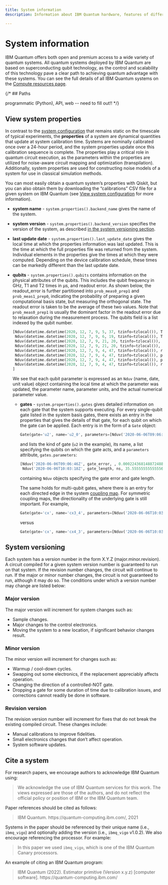 ```yaml
---
title: System information
description: Information about IBM Quantum hardware, features of different processors, and system calibration, properties, and versioning

---
```


# System information

IBM Quantum offers both open and premium access to a wide variety of quantum systems. All quantum systems deployed by IBM Quantum are based on superconducting qubit technology, as the control and scalability of this technology pave a clear path to achieving quantum advantage with these systems. You can see the full details of all IBM Quantum systems on the [Compute resources page](https://quantum-computing.ibm.com/services/resources?tab=systems).

{/* ## Paths

programmatic (Python), API, web -- need to fill out!! */}

## View system properties

In contrast to the [system configuration](#system-configuration-values) that remains static on the timescale of typical experiments, the **properties** of a system are dynamical quantities that update at system calibration time. Systems are nominally calibrated once over a 24-hour period, and the system properties update once this calibration sequence is complete. The properties play a critical role in quantum circuit execution, as the parameters within the properties are utilized for noise-aware circuit mapping and optimization (transpilation). Additionally, system properties are used for constructing noise models of a system for use in classical simulation methods.

You can most easily obtain a quantum system’s properties with Qiskit, but you can also obtain them by downloading the “calibrations” CSV file for a given system on IBM Quantum (see [View system configuration](#view-system-configuration) for more information).

*   **system name** - `system.properties().backend_name` gives the name of the system.

*   **system version** - `system.properties().backend_version` specifies the version of the system, as described [in the system versioning section](#system-versioning).

*   **last update date** - `system.properties().last_update_date` gives the local time at which the properties information was last updated. This is the time at which the full properties file was returned from the system. Individual elements in the properties give the times at which they were computed. Depending on the device calibration schedule, these times can be markedly different than the last update date.

*   **qubits** - `system.properties().qubits` contains information on the physical attributes of the qubits. This includes the qubit frequency in GHz, T1 and T2 times in µs, and readout error. As shown below, the readout\_error is further partitioned into `prob_meas0_prep1` and `prob_meas1_prep0`, indicating the probability of preparing a given computational basis state, but measuring the orthogonal state. The readout error is taken to be the average of these two values. Note that `prob_meas0_prep1` is usually the dominant factor in the readout error due to relaxation during the measurement process. The qubits field is a list indexed by the qubit number.

    ```python
    [Nduv(datetime.datetime(2020, 12, 7, 9, 5, 37, tzinfo=tzlocal()), T1, us, 134.6122100394965),
     Nduv(datetime.datetime(2020, 12, 7, 9, 6, 19, tzinfo=tzlocal()), T2, us, 69.51042482642832),
     Nduv(datetime.datetime(2020, 12, 7, 9, 21, 20, tzinfo=tzlocal()), frequency, GHz, 4.743896496595851),
     Nduv(datetime.datetime(2020, 12, 7, 9, 21, 20, tzinfo=tzlocal()), anharmonicity, GHz, -0.31386048358781926),
     Nduv(datetime.datetime(2020, 12, 7, 9, 4, 47, tzinfo=tzlocal()), readout_error, , 0.06969999999999998),
     Nduv(datetime.datetime(2020, 12, 7, 9, 4, 47, tzinfo=tzlocal()), prob_meas0_prep1, , 0.0796),
     Nduv(datetime.datetime(2020, 12, 7, 9, 4, 47, tzinfo=tzlocal()), prob_meas1_prep0, , 0.0598),
     Nduv(datetime.datetime(2020, 12, 7, 9, 4, 47, tzinfo=tzlocal()), readout_length, ns, 5813.333333333333)
    ]
    ```

    We see that each qubit parameter is expressed as an `Nduv` (name, date, unit value) object containing the local time at which the parameter was updated, the parameter name, parameter units, and the actual numerical parameter value.

    *   **gates** - `system.properties().gates` gives detailed information on each gate that the system supports executing. For every single-qubit gate listed in the system basis gates, there exists an entry in the properties that gives the details of that gate, for each qubit on which the gate can be applied. Each entry is in the form of a `Gate` object:

        ```python
        Gate(gate='u2', name='u2_0', parameters=[Nduv('2020-06-06T09:06:46Z', gate_error, , 0.00022436814887248838), Nduv('2020-06-06T10:03:18Z', gate_length, ns, 35.55555555555556)], qubits=[0])
        ```

        and lists the kind of gate (`u2` in the example), its name, a list specifying the qubits on which the gate acts, and a `parameters` attribute, `gates.parameters`:

        ```python
        [Nduv('2020-06-06T09:06:46Z', gate_error, , 0.00022436814887248838),
         Nduv('2020-06-06T10:03:18Z', gate_length, ns, 35.55555555555556)]
        ```

        containing `Nduv` objects specifying the gate error and gate length.

        The same holds for multi-qubit gates, where there is an entry for each directed edge in the system [coupling map](#coupling-map). For symmetric coupling maps, the directionality of the underlying gate is still important. For example,

        ```python
        Gate(gate='cx', name='cx3_4', parameters=[Nduv('2020-06-06T10:03:18Z', gate_error, , 0.009793933588297388), Nduv('2020-06-06T10:03:18Z', gate_length, ns, 327.1111111111111)], qubits=[3, 4])
        ```

        versus

        ```python
        Gate(gate='cx', name='cx4_3', parameters=[Nduv('2020-06-06T10:03:18Z', gate_error, , 0.009793933588297388), Nduv('2020-06-06T10:03:18Z', gate_length, ns, 362.66666666666663)], qubits=[4, 3])
        ```


## System versioning

Each system has a version number in the form X.Y.Z (major.minor.revision). A circuit compiled for a given system version number is guaranteed to run on that system. If the revision number changes, the circuit will continue to run. If the major or minor number changes, the circuit is not guaranteed to run, although it may do so. The conditions under which a version number may change are listed below:

### Major version

The major version will increment for system changes such as:

*   Sample changes.
*   Major changes to the control electronics.
*   Moving the system to a new location, if significant behavior changes result.

### Minor version

The minor version will increment for changes such as:

*   Warmup / cool-down cycles.
*   Swapping out some electronics, if the replacement appreciably affects operation.
*   Changing the direction of a controlled-NOT gate.
*   Dropping a gate for some duration of time due to calibration issues, and corrections cannot readily be done in software.

### Revision version

The revision version number will increment for fixes that do not break the existing compiled circuit. These changes include:

*   Manual calibrations to improve fidelities.
*   Small electronics changes that don’t affect operation.
*   System software updates.

## Cite a system


For research papers, we encourage authors to acknowledge IBM Quantum using:

>    We acknowledge the use of IBM Quantum services for this work. The views expressed are those of the authors, and do not reflect the official policy or position of IBM or the IBM Quantum team.

Paper references should be cited as follows:

> IBM Quantum. https://<span>quantum-computing.ibm.com</span>/, 2021

Systems in the paper should be referenced by their unique name (i.e., `ibmq_vigo`) and optionally
adding the version (i.e., `ibmq_vigo` v1.0.2).  We also encourage referencing the processor.
For example:

> In this paper we used `ibmq_vigo`, which is one of the IBM Quantum Canary processors.

An example of citing an IBM Quantum program:

> IBM Quantum (2022). Estimator primitive (Version x.y.z) [computer software]. https://<span>quantum-computing.ibm.com</span>/



